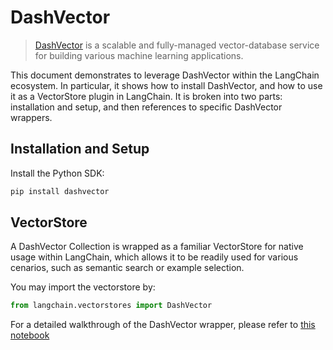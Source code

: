 # DashVector

> [DashVector](https://help.aliyun.com/document_detail/2510225.html) is a scalable and fully-managed vector-database service for building various machine learning applications.  

This document demonstrates to leverage DashVector within the LangChain ecosystem. In particular, it shows how to install DashVector, and how to use it as a VectorStore plugin in LangChain.
It is broken into two parts: installation and setup, and then references to specific DashVector wrappers.

## Installation and Setup
Install the Python SDK:
```bash
pip install dashvector
```

## VectorStore

A DashVector Collection is wrapped as a familiar VectorStore for native usage within LangChain, 
which allows it to be readily used for various cenarios, such as semantic search or example selection.

You may import the vectorstore by:
```python
from langchain.vectorstores import DashVector
```

For a detailed walkthrough of the DashVector wrapper, please refer to [this notebook](/docs/integrations/vectorstores/dashvector.html)
